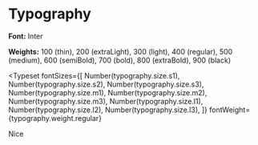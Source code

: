 

<Meta title="Getting Started/Typography" />

# Typography

**Font:** Inter

**Weights:** 100 (thin), 200 (extraLight), 300 (light), 400 (regular), 500 (medium), 600 (semiBold), 700 (bold), 800 (extraBold), 900 (black)

<Typeset
  fontSizes={[
    Number(typography.size.s1),
    Number(typography.size.s2),
    Number(typography.size.s3),
    Number(typography.size.m1),
    Number(typography.size.m2),
    Number(typography.size.m3),
    Number(typography.size.l1),
    Number(typography.size.l2),
    Number(typography.size.l3),
  ]}
  fontWeight={typography.weight.regular}
>
  Nice
</Typeset>
